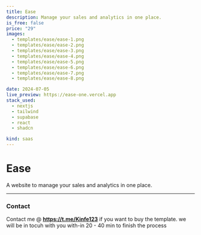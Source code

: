 ```yaml
---
title: Ease
description: Manage your sales and analytics in one place. 
is_free: false
price: "29"
images:
  - templates/ease/ease-1.png
  - templates/ease/ease-2.png
  - templates/ease/ease-3.png
  - templates/ease/ease-4.png
  - templates/ease/ease-5.png
  - templates/ease/ease-6.png
  - templates/ease/ease-7.png
  - templates/ease/ease-8.png

date: 2024-07-05
live_preview: https://ease-one.vercel.app
stack_used:
  - nextjs
  - tailwind
  - supabase
  - react
  - shadcn

kind: saas
---
```



# Ease 
 
A website to manage your sales and analytics in one place. 

----

### Contact
Contact me @  **https://t.me/Kinfe123** if you want to buy the template. we will be in tocuh with you with-in 20 - 40 min to finish the process